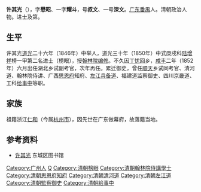 '''许其光'''（{{bd|1827年||？|catIdx=X}}），字'''懋昭'''、一字'''耀斗'''，号'''叔文'''、一号'''涑文'''。[[广东|广东]][[番禺縣|番禺]]人。清朝政治人物。进士及第。

==生平==
许其光[[道光|道光]]二十六年（1846年）中举人，道光三十年（1850年）中式庚戌科[[陆增祥|陆增祥]]榜一甲第二名进士（榜眼），授[[翰林院|翰林院]][[编修|编修]]。不久因[[丁忧|丁忧]]回乡，[[咸丰_(年号)|咸丰]]二年（1852年）六月出任湖北乡试副考官，次年再任。累迁御史，曾任[[顺天府|顺天]]乡试同考官、清河道、翰林院侍讲、广西[[思恩府|思恩府]]知府、[[左江兵备道|左江兵备道]]、福建道监察御史、四川京畿道、工科[[给事中|给事中]]等职。

== 家族 ==
祖籍浙江[[仁和县|仁和]]（今属[[杭州市|杭州市]]），因先世在广东做幕府，故落籍当地。

==参考资料==
*[http://www.bjdclib.com/subdb/exam/examperson/200908/t20090826_25708.html 许其光] {{Wayback|url=http://www.bjdclib.com/subdb/exam/examperson/200908/t20090826_25708.html |date=20190822203826 }} 东城区图书馆

{{道光三十年庚戌科殿试金榜}}

{{Authority control}}

{{DEFAULTSORT:Xu許}}
[[Category:广州人|Category:广州人]]
[[Category:许姓|Q]]
[[Category:清朝榜眼|Category:清朝榜眼]]
[[Category:清朝翰林院侍講學士|Category:清朝翰林院侍講學士]]
[[Category:清朝思恩府知府|Category:清朝思恩府知府]]
[[Category:清朝清河道|Category:清朝清河道]]
[[Category:清朝左江道|Category:清朝左江道]]
[[Category:清朝監察御史|Category:清朝監察御史]]
[[Category:清朝給事中|Category:清朝給事中]]